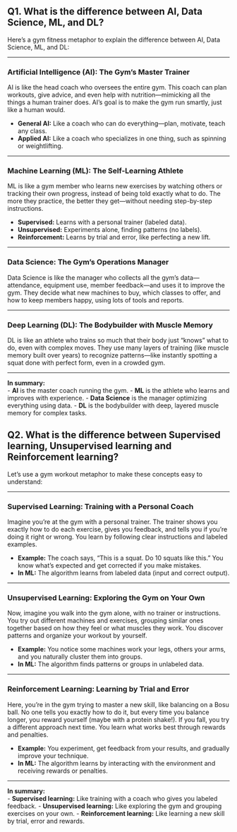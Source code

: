 ## Q1. What is the difference between AI, Data Science, ML, and DL?

Here’s a gym fitness metaphor to explain the difference between AI, Data Science, ML, and DL:

---

### **Artificial Intelligence (AI): The Gym’s Master Trainer**
AI is like the head coach who oversees the entire gym. This coach can plan workouts, give advice, and even help with nutrition—mimicking all the things a human trainer does. AI’s goal is to make the gym run smartly, just like a human would.

- **General AI:** Like a coach who can do everything—plan, motivate, teach any class.
- **Applied AI:** Like a coach who specializes in one thing, such as spinning or weightlifting.

---

### **Machine Learning (ML): The Self-Learning Athlete**
ML is like a gym member who learns new exercises by watching others or tracking their own progress, instead of being told exactly what to do. The more they practice, the better they get—without needing step-by-step instructions.

- **Supervised:** Learns with a personal trainer (labeled data).
- **Unsupervised:** Experiments alone, finding patterns (no labels).
- **Reinforcement:** Learns by trial and error, like perfecting a new lift.

---

### **Data Science: The Gym’s Operations Manager**
Data Science is like the manager who collects all the gym’s data—attendance, equipment use, member feedback—and uses it to improve the gym. They decide what new machines to buy, which classes to offer, and how to keep members happy, using lots of tools and reports.

---

### **Deep Learning (DL): The Bodybuilder with Muscle Memory**
DL is like an athlete who trains so much that their body just “knows” what to do, even with complex moves. They use many layers of training (like muscle memory built over years) to recognize patterns—like instantly spotting a squat done with perfect form, even in a crowded gym.

---

**In summary:**  
- **AI** is the master coach running the gym.
- **ML** is the athlete who learns and improves with experience.
- **Data Science** is the manager optimizing everything using data.
- **DL** is the bodybuilder with deep, layered muscle memory for complex tasks.







## Q2. What is the difference between Supervised learning, Unsupervised learning and Reinforcement learning?

Let’s use a gym workout metaphor to make these concepts easy to understand:

---

### **Supervised Learning: Training with a Personal Coach**
Imagine you’re at the gym with a personal trainer. The trainer shows you exactly how to do each exercise, gives you feedback, and tells you if you’re doing it right or wrong. You learn by following clear instructions and labeled examples.

- **Example:** The coach says, “This is a squat. Do 10 squats like this.” You know what’s expected and get corrected if you make mistakes.
- **In ML:** The algorithm learns from labeled data (input and correct output).

---

### **Unsupervised Learning: Exploring the Gym on Your Own**
Now, imagine you walk into the gym alone, with no trainer or instructions. You try out different machines and exercises, grouping similar ones together based on how they feel or what muscles they work. You discover patterns and organize your workout by yourself.

- **Example:** You notice some machines work your legs, others your arms, and you naturally cluster them into groups.
- **In ML:** The algorithm finds patterns or groups in unlabeled data.

---

### **Reinforcement Learning: Learning by Trial and Error**
Here, you’re in the gym trying to master a new skill, like balancing on a Bosu ball. No one tells you exactly how to do it, but every time you balance longer, you reward yourself (maybe with a protein shake!). If you fall, you try a different approach next time. You learn what works best through rewards and penalties.

- **Example:** You experiment, get feedback from your results, and gradually improve your technique.
- **In ML:** The algorithm learns by interacting with the environment and receiving rewards or penalties.

---

**In summary:**  
- **Supervised learning:** Like training with a coach who gives you labeled feedback.
- **Unsupervised learning:** Like exploring the gym and grouping exercises on your own.
- **Reinforcement learning:** Like learning a new skill by trial, error and rewards.


